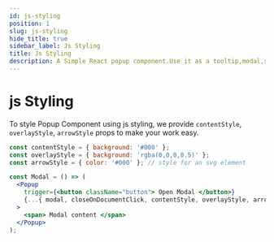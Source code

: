 ```yaml
---
id: js-styling
position: 1
slug: js-styling
hide_title: true
sidebar_label: Js Styling
title: Js Styling
description: A Simple React popup component.Use it as a tooltip,modal,sub-menu and match more ...
---
```


# js Styling

To style Popup Component using js styling, we provide `contentStyle`, `overlayStyle`, `arrowStyle` props to make your work easy.

```jsx
const contentStyle = { background: '#000' };
const overlayStyle = { background: 'rgba(0,0,0,0.5)' };
const arrowStyle = { color: '#000' }; // style for an svg element

const Modal = () => (
  <Popup
    trigger={<button className="button"> Open Modal </button>}
    {...{ modal, closeOnDocumentClick, contentStyle, overlayStyle, arrowStyle }}
  >
    <span> Modal content </span>
  </Popup>
);
```
